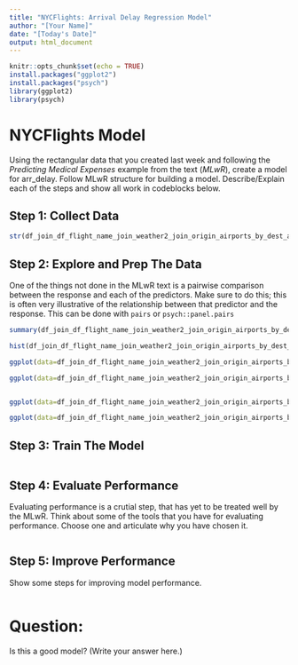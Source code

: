 ```yaml
---
title: "NYCFlights: Arrival Delay Regression Model"
author: "[Your Name]"
date: "[Today's Date]"
output: html_document
---
```


```r
knitr::opts_chunk$set(echo = TRUE)
install.packages("ggplot2")
install.packages("psych")
library(ggplot2)
library(psych)
```

# NYCFlights Model

Using the rectangular data that you created last week and following the *Predicting Medical Expenses* example from the text (*MLwR*), create a model for arr_delay. Follow MLwR structure 
for building a model. Describe/Explain each of the steps and show all work in codeblocks below.


## Step 1: Collect Data 

```r
str(df_join_df_flight_name_join_weather2_join_origin_airports_by_dest_airport)
```

## Step 2: Explore and Prep The Data


One of the things not done in the MLwR text is a pairwise comparison between the response and each of the predictors. Make sure to do this; this is often very illustrative of the relationship between that predictor and the response. This can be done with `pairs` or `psych::panel.pairs`


```r
summary(df_join_df_flight_name_join_weather2_join_origin_airports_by_dest_airport$arr_delay)

hist(df_join_df_flight_name_join_weather2_join_origin_airports_by_dest_airport$arr_delay)

ggplot(data=df_join_df_flight_name_join_weather2_join_origin_airports_by_dest_airport, aes(x=arr_delay)) + geom_histogram()

ggplot(data=df_join_df_flight_name_join_weather2_join_origin_airports_by_dest_airport, aes(x=log(10, df_join_df_flight_name_join_weather2_join_origin_airports_by_dest_airport$arr_delay))) + geom_histogram()


ggplot(data=df_join_df_flight_name_join_weather2_join_origin_airports_by_dest_airport, aes(x=arr_delay)) + geom_histogram() + scale_x_sqrt()

ggplot(data=df_join_df_flight_name_join_weather2_join_origin_airports_by_dest_airport, aes(x=arr_delay)) + geom_histogram() + scale_x_log10("Arrival Delay") + scale_y_continuous("Count")
```

## Step 3:  Train The Model

```r

```

## Step 4: Evaluate Performance

Evaluating performance is a crutial step, that has yet to be treated well by the MLwR. Think about some of the tools that you have for evaluating performance.  Choose one and articulate why you have chosen it.

```r

```


## Step 5: Improve Performance 

Show some steps for improving model performance.

```r

```


# Question:

Is this a good model?  (Write your answer here.)

